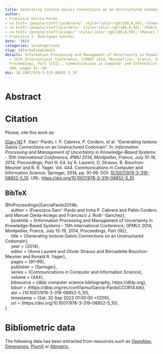 ```yaml
---
title: Generating Isotone Galois Connections on an Unstructured Codomain
author:
- Francisca García-Pardo
- <a href='/people/staff/ipcabrera/' style='color:rgb(100,0,50);'>Inma P. Cabrera</a>
- <a href='/people/staff/pcordero/' style='color:rgb(100,0,50);'>Pablo Cordero</a>
- <a href='/people/staff/aciego/' style='color:rgb(100,0,50);'>Manuel Ojeda-Aciego</a>
- Francisco J. Rodríguez-Sanchez
date: '2014'
categories: uncategorised
slug: 2014/GeIsGaCoUnCo
details: Information Processing and Management of Uncertainty in Knowledge-Based Systems
  - 15th International Conference, {IPMU} 2014, Montpellier, France, July 15-19, 2014,
  Proceedings, Part {III} , Communications in Computer and Information Science vol.
  444, pages 91--99.
doi: 10.1007/978-3-319-08852-5_10
---
```




# Abstract










# Citation
Please, cite this work as:


<a name=bib-GarciaPardo2014b></a>[[Gar+14]](#cite-GarciaPardo2014b) F. Garc\'\ia-Pardo, I. P. Cabrera, P. Cordero, et al. “Generating Isotone Galois Connections on an Unstructured Codomain”. In: _Information Processing and Management of Uncertainty in Knowledge-Based Systems - 15th International Conference, IPMU 2014, Montpellier, France, July 15-19, 2014, Proceedings, Part III_. Ed. by A. Laurent, O. Strauss, B. Bouchon-Meunier and R. R. Yager. Vol. 444. Communications in Computer and Information Science. Springer, 2014, pp. 91-99. DOI: [10.1007/978-3-319-08852-5\_10](https://doi.org/10.1007%2F978-3-319-08852-5%5C_10). URL: [https://doi.org/10.1007/978-3-319-08852-5\_10](https://doi.org/10.1007/978-3-319-08852-5\_10).

::: {.callout-note appearance="minimal" collapse=true}

## BibTeX

@InProceedings{GarciaPardo2014b,<br>&nbsp;&nbsp;&nbsp;&nbsp;  author = {Francisca Garc\'\ia-Pardo and Inma P. Cabrera and Pablo Cordero and Manuel Ojeda-Aciego and Francisco J. Rodr\'\iguez-Sanchez},<br>&nbsp;&nbsp;&nbsp;&nbsp;  booktitle = {Information Processing and Management of Uncertainty in Knowledge-Based Systems - 15th International Conference, {IPMU} 2014, Montpellier, France, July 15-19, 2014, Proceedings, Part {III}},<br>&nbsp;&nbsp;&nbsp;&nbsp;  title = {Generating Isotone Galois Connections on an Unstructured Codomain},<br>&nbsp;&nbsp;&nbsp;&nbsp;  year = {2014},<br>&nbsp;&nbsp;&nbsp;&nbsp;  editor = {Anne Laurent and Olivier Strauss and Bernadette Bouchon-Meunier and Ronald R. Yager},<br>&nbsp;&nbsp;&nbsp;&nbsp;  pages = {91--99},<br>&nbsp;&nbsp;&nbsp;&nbsp;  publisher = {Springer},<br>&nbsp;&nbsp;&nbsp;&nbsp;  series = {Communications in Computer and Information Science},<br>&nbsp;&nbsp;&nbsp;&nbsp;  volume = {444},<br>&nbsp;&nbsp;&nbsp;&nbsp;  bibsource = {dblp computer science bibliography, https://dblp.org},<br>&nbsp;&nbsp;&nbsp;&nbsp;  biburl = {https://dblp.org/rec/conf/ipmu/Garcia-PardoCCOR14.bib},<br>&nbsp;&nbsp;&nbsp;&nbsp;  doi = {10.1007/978-3-319-08852-5\_10},<br>&nbsp;&nbsp;&nbsp;&nbsp;  timestamp = {Sat, 30 Sep 2023 01:00:00 +0200},<br>&nbsp;&nbsp;&nbsp;&nbsp;  url = {https://doi.org/10.1007/978-3-319-08852-5\_10},<br>}

:::



# Bibliometric data


The following data has been extracted from resources such as [OpenAlex](https://openalex.org/), [Dimensions](https://app.dimensions.ai/), [PlumX](https://www.elsevier.com/insights/metrics/plumx) or [Altmetric](https://www.altmetric.com/).

<div style="display: flex; justify-content: center; align-items: center; height: 100%;">
<span class="__dimensions_badge_embed__" data-doi="10.1007/978-3-319-08852-5_10" data-legend="always"></span></div><script async src="https://badge.dimensions.ai/badge.js" charset="utf-8"></script>

<div style="display: flex; justify-content: center; align-items: center; height: 100%;">
<a href="https://plu.mx/plum/a/?doi=10.1007/978-3-319-08852-5_10" class="plumx-details" data-site="plum" data-hide-when-empty="true">Generating Isotone Galois Connections on an Unstructured Codomain</a></div>

<div style="display: flex; justify-content: center; align-items: center; height: 100%;">
<script type="text/javascript" src="https://d1bxh8uas1mnw7.cloudfront.net/assets/embed.js"></script><div data-badge-type="medium-donut" class="altmetric-embed" data-badge-details="right" data-doi="10.1007/978-3-319-08852-5_10"></div></div>


## Cites

The following graph plots the number of cites received by this work from its publication, on a yearly basis.

```r
#| echo: false
#| results: asis
#| warning: false
#| message: false
source(here::here('scripts', 'manage_publications.R'))
df <- readRDS('citation_history.rds')
plot_citation_history(df)
```



## Papers citing this work

The following is a non-exhaustive list of papers that cite this work:


<a name=bib-Encheva_20161></a>[[1]](#cite-Encheva_20161) S. Encheva. “Isotone Galois Connections and Employees Resource Management”. In: _Cooperative Design, Visualization, and Engineering_. Springer International Publishing, 2016, p. 142–148. ISBN: 9783319467719. DOI: [10.1007/978-3-319-46771-9_19](https://doi.org/10.1007%2F978-3-319-46771-9_19). URL: [http://dx.doi.org/10.1007/978-3-319-46771-9_19](http://dx.doi.org/10.1007/978-3-319-46771-9_19).

<a name=bib-Encheva_2016></a>[[2]](#cite-Encheva_2016) S. Encheva. “Supplier Selection Based on Recommendations”. In: _Cooperative Design, Visualization, and Engineering_. Springer International Publishing, 2016, p. 86–89. ISBN: 9783319467719. DOI: [10.1007/978-3-319-46771-9_11](https://doi.org/10.1007%2F978-3-319-46771-9_11). URL: [http://dx.doi.org/10.1007/978-3-319-46771-9_11](http://dx.doi.org/10.1007/978-3-319-46771-9_11).

<a name=bib-Encheva_2017></a>[[3]](#cite-Encheva_2017) S. Encheva. “Systematic Assignments in Merging Organizations”. In: _Recent Advances in Information Systems and Technologies_. Springer International Publishing, 2017, p. 447–452. ISBN: 9783319565385. DOI: [10.1007/978-3-319-56538-5_45](https://doi.org/10.1007%2F978-3-319-56538-5_45). URL: [http://dx.doi.org/10.1007/978-3-319-56538-5_45](http://dx.doi.org/10.1007/978-3-319-56538-5_45).

<a name=bib-Garc_a_Pardo_20141></a>[[4]](#cite-Garc_a_Pardo_20141) F. García-Pardo, I. P. Cabrera, P. Cordero, et al. “On Adjunctions between Fuzzy Preordered Sets: Necessary Conditions”. In: _Rough Sets and Current Trends in Soft Computing_. Springer International Publishing, 2014, p. 211–221. ISBN: 9783319086446. DOI: [10.1007/978-3-319-08644-6_22](https://doi.org/10.1007%2F978-3-319-08644-6_22). URL: [http://dx.doi.org/10.1007/978-3-319-08644-6_22](http://dx.doi.org/10.1007/978-3-319-08644-6_22).

<a name=bib-Garc_a_Pardo_2014></a>[[5]](#cite-Garc_a_Pardo_2014) F. García-Pardo, I. P. Cabrera, P. Cordero, et al. “On the Existence of Isotone Galois Connections between Preorders”. In: _Formal Concept Analysis_. Springer International Publishing, 2014, p. 67–79. ISBN: 9783319072487. DOI: [10.1007/978-3-319-07248-7_6](https://doi.org/10.1007%2F978-3-319-07248-7_6). URL: [http://dx.doi.org/10.1007/978-3-319-07248-7_6](http://dx.doi.org/10.1007/978-3-319-07248-7_6).

<a name=bib-Garcia_Pardo_2015></a>[[6]](#cite-Garcia_Pardo_2015) F. Garcia-Pardo, I. Cabrera, P. Cordero, et al. “On Fuzzy Preordered Sets and Monotone Galois Connections”. In: _2015 IEEE Symposium Series on Computational Intelligence_. IEEE, Dec. 2015, p. 990–994. DOI: [10.1109/ssci.2015.144](https://doi.org/10.1109%2Fssci.2015.144). URL: [http://dx.doi.org/10.1109/ssci.2015.144](http://dx.doi.org/10.1109/ssci.2015.144).

